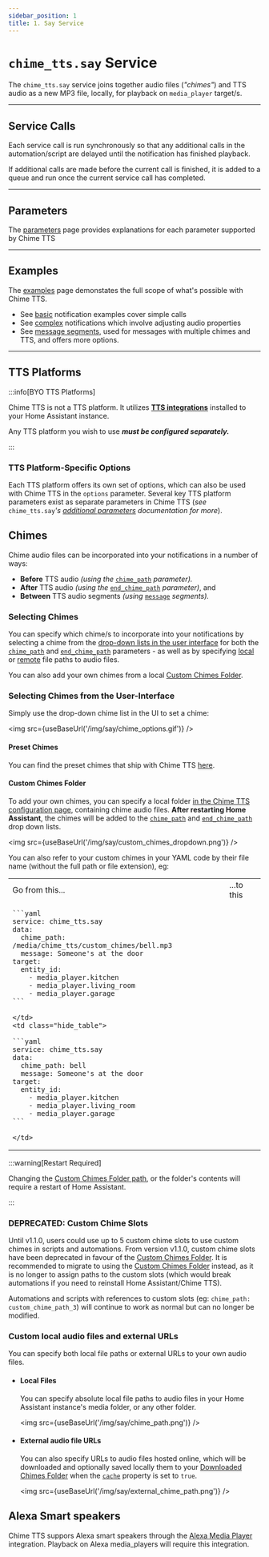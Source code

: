 ```yaml
---
sidebar_position: 1
title: 1. Say Service
---
```



# `chime_tts.say` Service

The `chime_tts.say` service joins together audio files (*"chimes"*) and TTS audio as a new MP3 file, locally, for playback on `media_player` target/s.

---

## Service Calls

Each service call is run synchronously so that any additional calls in the automation/script are delayed until the notification has finished playback.

If additional calls are made before the current call is finished, it is added to a queue and run once the current service call has completed.

---

## Parameters
The [parameters](./parameters) page provides explanations for each parameter supported by Chime TTS

---

## Examples
The [examples](./examples) page demonstates the full scope of what's possible with Chime TTS.
- See [basic](./examples#basic-tts-audio) notification examples cover simple calls
- See [complex](./examples#more-complex-examples) notifications which involve adjusting audio properties
- See [message segments](./examples#message-segments), used for messages with multiple chimes and TTS, and offers more options.

---

## TTS Platforms

:::info[BYO TTS Platforms]

Chime TTS is not a TTS platform. It utilizes **[TTS integrations](https://www.home-assistant.io/integrations/#text-to-speech)** installed to your Home Assistant instance.

Any TTS platform you wish to use _**must be configured separately.**_

:::

### TTS Platform-Specific Options
Each TTS platform offers its own set of options, which can also be used with Chime TTS in the `options` parameter. Several key TTS platform parameters exist as separate parameters in Chime TTS (*see* `chime_tts.say`*'s [additional parameters](./parameters#additional-parameters) documentation for more*).

## Chimes

Chime audio files can be incorporated into your notifications in a number of ways:

- **Before** TTS audio *(using the* [`chime_path`](./parameters#chime_path) *parameter).*
- **After** TTS audio *(using the* [`end_chime_path`](./parameters#end_chime_path) *parameter)*, and
- **Between** TTS audio segments *(using* [`message`](./parameters#advanced-usage-segment-sequences) *segments).*

### Selecting Chimes

You can specify which chime/s to incorporate into your notifications by selecting a chime from the [drop-down lists in the user interface](#selecting-chimes-from-the-user-interface) for both the [`chime_path`](./parameters#chime_path) and [`end_chime_path`](./parameters#end_chime_path) parameters - as well as by specifying [local](#local-files) or [remote](#external-audio-file-urls) file paths to audio files.

You can also add your own chimes from a local [Custom Chimes Folder](#custom-chimes-folder). 

### Selecting Chimes from the User-Interface

Simply use the drop-down chime list in the UI to set a chime:

<img src={useBaseUrl('/img/say/chime_options.gif')} />

#### Preset Chimes

You can find the preset chimes that ship with Chime TTS [here](https://github.com/nimroddolev/chime_tts/tree/main/custom_components/chime_tts/mp3s).

#### Custom Chimes Folder

To add your own chimes, you can specify a local folder [in the Chime TTS configuration page](../../configuration#custom-chimes-folder), containing chime audio files.
**After restarting Home Assistant**, the chimes will be added to the [`chime_path`](./parameters#chime_path) and [`end_chime_path`](./parameters#end_chime_path) drop down lists.

<img src={useBaseUrl('/img/say/custom_chimes_dropdown.png')} />

You can also refer to your custom chimes in your YAML code by their file name (without the full path or file extension), eg:

<table class="hide_table">
  <tr class="hide_table">
    <td class="hide_table td_title">Go from this...</td>
    <td class="hide_table td_title">...to this</td>
  </tr>
  <tr class="hide_table">
    <td class="hide_table">

    ```yaml
    service: chime_tts.say
    data:
      chime_path: /media/chime_tts/custom_chimes/bell.mp3
      message: Someone's at the door
    target:
      entity_id:
        - media_player.kitchen
        - media_player.living_room
        - media_player.garage
    ```

    </td>
    <td class="hide_table">

    ```yaml
    service: chime_tts.say
    data:
      chime_path: bell
      message: Someone's at the door
    target:
      entity_id:
        - media_player.kitchen
        - media_player.living_room
        - media_player.garage
    ```

    </td>
  </tr>
</table>

:::warning[Restart Required]

Changing the [Custom Chimes Folder path](../../configuration#custom-chimes-folder), or the folder's contents will require a restart of Home Assistant.

:::

### DEPRECATED: Custom Chime Slots

Until v1.1.0, users could use up to 5 custom chime slots to use custom chimes in scripts and automations. From version v1.1.0, custom chime slots have been deprecated in favour of the [Custom Chimes Folder](#custom-chimes-folder).
It is recommended to migrate to using the [Custom Chimes Folder](#custom-chimes-folder) instead, as it is no longer to assign paths to the custom slots (which would break automations if you need to reinstall Home Assistant/Chime TTS).

Automations and scripts with references to custom slots (eg: `chime_path: custom_chime_path_3`) will continue to work as normal but can no longer be modified.

### Custom local audio files and external URLs

You can specify both local file paths or external URLs to your own audio files.

* #### Local Files
  You can specify absolute local file paths to audio files in your Home Assistant instance's media folder, or any other folder.

  <img src={useBaseUrl('/img/say/chime_path.png')} />


* #### External audio file URLs
  You can also specify URLs to audio files hosted online, which will be downloaded and optionally saved locally them to your [Downloaded Chimes Folder](../../configuration) when the [`cache`](../say-service/parameters#cache) property is set to `true`.

  <img src={useBaseUrl('/img/say/external_chime_path.png')} />

## Alexa Smart speakers
Chime TTS suppors Alexa smart speakers through the [Alexa Media Player](https://github.com/alandtse/alexa_media_player) integration. Playback on Alexa media_players will require this integration.
